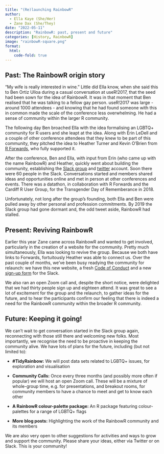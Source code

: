 ```yaml
---
title: "(Re)launching RainbowR"
author:
  - Ella Kaye (She/Her)
  - Zane Dax (She/They)
date: "2022-05-11"
description: "RainbowR: past, present and future"
categories: [History, RainbowR]
image: "rainbowR-square.png"
format: 
  html:
    code-fold: true
---
```


## Past: The RainbowR origin story

"My wife is really interested in wine." Little did Ella know, when she said this to Ben Ortiz Ulloa during a casual conversation at useR!2017, that the seed had been sown for the idea of RainbowR. It was in that moment that Ben realised that he was talking to a fellow gay person. useR!2017 was large - around 1000 attendees - and knowing that he had found someone with this in common made the scale of the conference less overwhelming. He had a sense of community within the larger R community.

The following day Ben broached Ella with the idea formalising an LGBTQ+ community for R users and she leapt at the idea. Along with Erin LeDell and a couple of other conference attendees that they knew to be part of this community, they pitched the idea to Heather Turner and Kevin O'Brien from [R Forwards](https://forwards.github.io), who fully supported it.

After the conference, Ben and Ella, with input from Erin (who came up with the name RainbowR) and Heather, quickly went about building the community, establishing the [Slack group](https://rainbowr.slack.com) and [twitter](https://twitter.com/R_LGBTQ) account. Soon there were 60 people in the Slack. Conversations started and members shared ideas and opportunities online and met in person at other conferences and events. There was a datathon, in collaboration with R Forwards and the Cardiff R User Group, for the Transgender Day of Rememberance in 2018.

Unfortunately, not long after the group's founding, both Ella and Ben were pulled away by other personal and profession commitments. By 2019 the Slack group had gone dormant and, the odd tweet aside, RainbowR had stalled.

## Present: Reviving RainbowR

Earlier this year Zane came across RainbowR and wanted to get involved, particularly in the creation of a website for the community. Pretty much simultaneously, Ella was looking to revive the group. Because we both have links to Forwards, fortuitously Heather was able to connect us. Over the past couple of months, we've been busy readying the community for relaunch: we have this new website, a fresh [Code of Conduct](https://rainbowr.netlify.app/coc) and a new [sign-up form](https://docs.google.com/forms/d/1y7SOWE3IW-fpR_5Cd4mK-CMUpFZ-hvhY4cTj34JqTVE/) for the Slack.

We also ran an open Zoom call and, despite the short notice, were delighted that we had thirty people sign up and eighteen attend. It was great to see a lot of excitement for the group and the relaunch, to gather ideas for the future, and to hear the participants confirm our feeling that there is indeed a need for the RainbowR community within the broader R community.

## Future: Keeping it going!

We can't wait to get conversation started in the Slack group again, reconnecting with those still there and welcoming new folks. Most importantly, we recognise the need to be proactive in keeping the community alive. We have lots of plans for the future, including (but not limited to):

-   **#TidyRainbow:** We will post data sets related to LGBTQ+ issues, for exploration and visualisation

-   **Community Calls:** Once every three months (and possibly more often if popular) we will host an open Zoom call. These will be a mixture of whole-group time, e.g. for presentations, and breakout rooms, for community members to have a chance to meet and get to know each other

-   **A RainbowR colour-palette package:** An R package featuring colour-palettes for a range of LGBTQ+ flags

-   **More blog posts:** Highlighting the work of the RainbowR community and its members

We are also very open to other suggestions for activities and ways to grow and support the community. Please share your ideas, either via Twitter or on Slack. This is your community!
